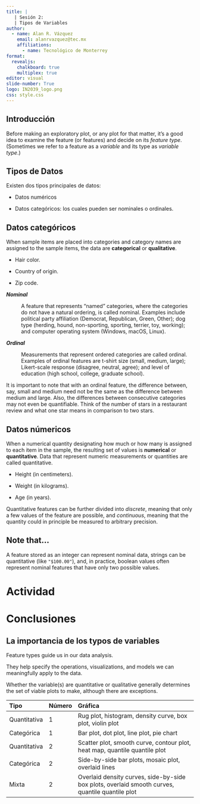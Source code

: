 ```yaml
---
title: |
   | Sesión 2: 
   | Tipos de Variables  
author: 
  - name: Alan R. Vázquez
    email: alanrvazquez@tec.mx
    affiliations:
      - name: Tecnológico de Monterrey
format: 
  revealjs:
    chalkboard: true
    multiplex: true
editor: visual
slide-number: True
logo: IN2039_logo.png
css: style.css
---
```


## Introducción

Before making an exploratory plot, or any plot for that matter, it’s a good idea to examine the feature (or features) and decide on its *feature type*. (Sometimes we refer to a feature as a *variable* and its type as *variable type*.)

## Tipos de Datos

Existen dos tipos principales de datos:

-   Datos numéricos

-   Datos categóricos: los cuales pueden ser nominales o ordinales.

## Datos categóricos

When sample items are placed into categories and category names are assigned to the sample items, the data are **categorical** or **qualitative**.

-   Hair color.

-   Country of origin.

-   Zip code.

***Nominal***

:   A feature that represents “named” categories, where the categories do not have a natural ordering, is called nominal. Examples include political party affiliation (Democrat, Republican, Green, Other); dog type (herding, hound, non-sporting, sporting, terrier, toy, working); and computer operating system (Windows, macOS, Linux).

***Ordinal***

:   Measurements that represent ordered categories are called ordinal. Examples of ordinal features are t-shirt size (small, medium, large); Likert-scale response (disagree, neutral, agree); and level of education (high school, college, graduate school).

::: notes
It is important to note that with an ordinal feature, the difference between, say, small and medium need not be the same as the difference between medium and large. Also, the differences between consecutive categories may not even be quantifiable. Think of the number of stars in a restaurant review and what one star means in comparison to two stars.
:::

## Datos númericos

When a numerical quantity designating how much or how many is assigned to each item in the sample, the resulting set of values is **numerical** or **quantitative**. Data that represent numeric measurements or quantities are called quantitative.

-   Height (in centimeters).

-   Weight (in kilograms).

-   Age (in years).

Quantitative features can be further divided into *discrete*, meaning that only a few values of the feature are possible, and *continuous*, meaning that the quantity could in principle be measured to arbitrary precision.

## Note that...

A feature stored as an integer can represent nominal data, strings can be quantitative (like `"$100.00"`), and, in practice, boolean values often represent nominal features that have only two possible values.

# Actividad

# Conclusiones

## La importancia de los typos de variables

Feature types guide us in our data analysis.

They help specify the operations, visualizations, and models we can meaningfully apply to the data.

Whether the variable(s) are quantitative or qualitative generally determines the set of viable plots to make, although there are exceptions.

| Tipo         | Número | Gráfica                                                                                         |
|:----------|:----------|:-------------------------------------------------|
| Quantitativa | 1      | Rug plot, histogram, density curve, box plot, violin plot                                       |
| Categórica   | 1      | Bar plot, dot plot, line plot, pie chart                                                        |
| Quantitativa | 2      | Scatter plot, smooth curve, contour plot, heat map, quantile quantile plot                      |
| Categórica   | 2      | Side-by-side bar plots, mosaic plot, overlaid lines                                             |
| Mixta        | 2      | Overlaid density curves, side-by-side box plots, overlaid smooth curves, quantile quantile plot |
